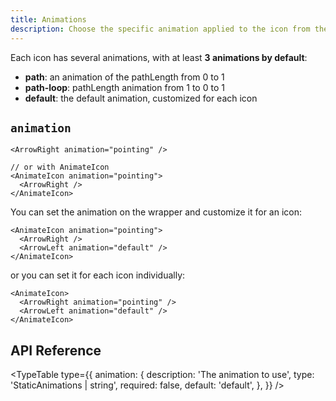 ```yaml
---
title: Animations
description: Choose the specific animation applied to the icon from the available options.
---
```


Each icon has several animations, with at least **3 animations by default**:

- **path**: an animation of the pathLength from 0 to 1
- **path-loop**: pathLength animation from 1 to 0 to 1
- **default**: the default animation, customized for each icon

## `animation`

```tsx
<ArrowRight animation="pointing" />

// or with AnimateIcon
<AnimateIcon animation="pointing">
  <ArrowRight />
</AnimateIcon>
```

You can set the animation on the wrapper and customize it for an icon:

```tsx
<AnimateIcon animation="pointing">
  <ArrowRight />
  <ArrowLeft animation="default" />
</AnimateIcon>
```

or you can set it for each icon individually:

```tsx
<AnimateIcon>
  <ArrowRight animation="pointing" />
  <ArrowLeft animation="default" />
</AnimateIcon>
```

## API Reference

<TypeTable
  type={{
    animation: {
      description: 'The animation to use',
      type: 'StaticAnimations | string',
      required: false,
      default: 'default',
    },
  }}
/>
